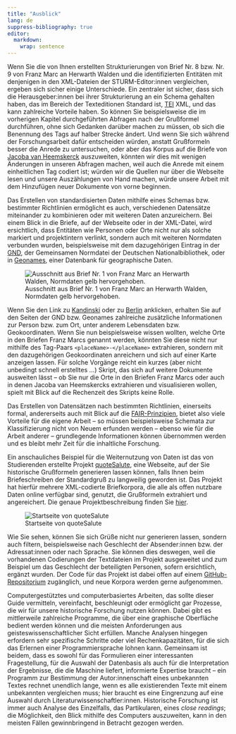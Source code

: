 ```yaml
---
title: "Ausblick"
lang: de
suppress-bibliography: true
editor: 
  markdown: 
    wrap: sentence
---
```


Wenn Sie die von Ihnen erstellten Strukturierungen von Brief Nr. 8 bzw. Nr. 9 von Franz Marc an Herwarth Walden und die identifizierten Entitäten mit denjenigen in den XML-Dateien der STURM-Editor:innen vergleichen, ergeben sich sicher einige Unterschiede.
Ein zentraler ist sicher,  dass sich die Herausgeber:innen bei ihrer Strukturierung an ein Schema gehalten haben, das im Bereich der Texteditionen Standard ist, [TEI](https://de.wikipedia.org/wiki/Text_Encoding_Initiative) XML, und das kann zahlreiche Vorteile haben.
So können Sie beispielsweise die im vorherigen Kapitel durchgeführten Abfragen nach der Grußformel durchführen, ohne sich Gedanken darüber machen zu müssen, ob sich die Benennung des Tags auf halber Strecke ändert.
Und wenn Sie sich während der Forschungsarbeit dafür entscheiden würden, anstatt Grußformeln besser die Anrede zu untersuchen, oder aber das Korpus auf die Briefe von [Jacoba van Heemskerck](https://de.wikipedia.org/wiki/Jacoba_van_Heemskerck) auszuweiten, könnten wir dies mit wenigen Änderungen in unseren Abfragen machen, weil auch die Anrede mit einem einheitlichen Tag codiert ist; 
würden wir die Quellen nur über die Webseite lesen und unsere Auszählungen von Hand machen, würde unsere Arbeit mit dem Hinzufügen neuer Dokumente von vorne beginnen.

Das Erstellen von standardisierten Daten mithilfe eines Schemas bzw. bestimmter Richtlinien ermöglicht es auch, verschiedenen Datensätze miteinander zu kombinieren oder mit weiteren Daten anzureichern.
Bei einem Blick in die Briefe, auf der Webseite oder in der XML-Datei, wird ersichtlich, dass Entitäten wie Personen oder Orte nicht nur als solche markiert und projektintern verlinkt, sondern auch mit weiteren Normdaten verbunden wurden, beispielsweise mit dem dazugehörigen Eintrag in der [GND](https://de.wikipedia.org/wiki/Gemeinsame_Normdatei), der Gemeinsamen Normdatei der Deutschen Nationalbibliothek, oder in [Geonames](https://de.wikipedia.org/wiki/GeoNames), einer Datenbank für geographische Daten.

![Ausschnitt aus Brief Nr. 1 von Franz Marc an Herwarth Walden, Normdaten gelb hervorgehoben.](images/letter_1_Franz_Marc_gnd.png){fig-align="left"}

Wenn Sie den Link zu [Kandinski](http://d-nb.info/gnd/118559737) oder zu [Berlin](https://www.geonames.org/2950159/berlin.html) anklicken, erhalten Sie auf den Seiten der GND bzw. Geonames zahlreiche zusätzliche Informationen zur Person bzw. zum Ort, unter anderem Lebensdaten bzw. Geokoordinaten.
Wenn Sie nun beispielsweise wissen wollten, welche Orte in den Briefen Franz Marcs genannt werden, könnten Sie diese nicht nur mithilfe des Tag-Paars `<placeName>-</placeName>` extrahieren, sondern mit den dazugehörigen Geokoordinaten anreichern und sich auf einer Karte anzeigen lassen.
Für solche Vorgänge reicht ein kurzes (aber nicht unbedingt schnell erstelltes ...) Skript, das sich auf weitere Dokumente ausweiten lässt -- ob Sie nur die Orte in den Briefen Franz Marcs oder auch in denen Jacoba van Heemskercks extrahieren und visualisieren wollen, spielt mit Blick auf die Rechenzeit des Skripts keine Rolle.

Das Erstellen von Datensätzen nach bestimmten Richtlinien, einerseits formal, andererseits auch mit Blick auf die [FAIR-Prinzipien](05_FAIR_CARE.qmd), bietet also viele Vorteile für die eigene Arbeit -- so müssen beispielsweise Schemata zur Klassifizierung nicht von Neuem erfunden werden -- ebenso wie für die Arbeit anderer -- grundlegende Informationen können übernommen werden und es bleibt mehr Zeit für die inhaltliche Forschung. 

Ein anschauliches Beispiel für die Weiternutzung von Daten  ist das von Studierenden erstellte Projekt [quoteSalute](https://correspsearch.net/de/quotesalute/suche-salutes.html), eine Webseite, auf der Sie historische Grußformeln generieren lassen können, falls Ihnen beim Briefeschreiben der Standardgruß zu langweilig geworden ist. 
Das Projekt hat hierfür mehrere XML-codierte Briefkorpora,  die alle als offen nutzbare Daten online verfügbar sind, genutzt, die Grußformeln extrahiert und angereichert. 
Die genaue Projektbeschreibung finden Sie [hier](https://correspsearch.net/de/quotesalute/dokumentation.html). 

![Startseite von quoteSalute](images/screenshot_quotesalute.png){fig-align="left"}

Wie Sie sehen, können Sie sich Grüße nicht nur generieren lassen, sondern auch filtern, beispielsweise nach Geschlecht der Absender:innen bzw. der Adressat:innen oder nach Sprache.
Sie können dies deswegen, weil die vorhandenen Codierungen der Textdateien im Projekt ausgeweitet und zum Beispiel um das Geschlecht der beteiligten Personen, sofern ersichtlich, ergänzt wurden.
Der Code für das Projekt ist dabei offen auf einem [GitHub-Repositorium](https://github.com/telota/quoteSalute) zugänglich, und neue Korpora werden gerne aufgenommen.

Computergestütztes und computerbasiertes Arbeiten, das sollte dieser Guide vermitteln, vereinfacht, beschleunigt oder ermöglicht gar Prozesse, die wir für unsere historische Forschung nutzen können.
Dabei gibt es mittlerweile zahlreiche Programme, die über eine graphische Oberfläche bedient werden können und die meisten Anforderungen aus geisteswissenschaftlicher Sicht erfüllen.
Manche Analysen hingegen erfordern sehr spezifische Schritte oder viel Rechenkapazitäten, für die sich das Erlernen einer Programmiersprache lohnen kann.
Gemeinsam ist beidem, dass es sowohl für das Formulieren einer interessanten Fragestellung, für die Auswahl der Datenbasis als auch für die Interpretation der Ergebnisse, die die Maschine liefert, informierte Expertise braucht -- ein Programm zur Bestimmung der Autor:innenschaft eines unbekannten Textes rechnet unendlich lange, wenn es alle existierenden Texte mit einem unbekannten vergleichen muss;
hier braucht es eine Eingrenzung auf eine Auswahl durch Literaturwissenschaftler:innen.
Historische Forschung ist immer auch Analyse des Einzelfalls, das Partikularen, eines *close readings*; 
die Möglichkeit, den Blick mithilfe des Computers auszuweiten, kann in den meisten Fällen gewinnbringend in Betracht gezogen werden.

